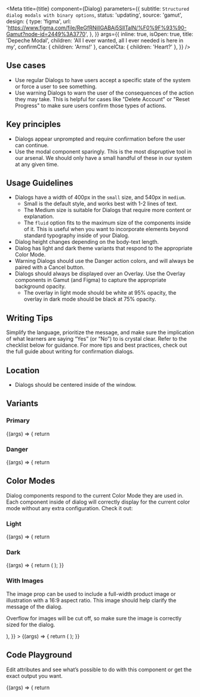 


<Meta
  title={title}
  component={Dialog}
  parameters={{
    subtitle: `Structured dialog modals with binary options`,
    status: 'updating',
    source: 'gamut',
    design: {
      type: 'figma',
      url:
        'https://www.figma.com/file/ReGfRNillGABAj5SlITalN/%F0%9F%93%90-Gamut?node-id=2449%3A3770',
    },
  }}
  args={{
    inline: true,
    isOpen: true,
    title: 'Depeche Modal',
    children: 'All I ever wanted, all I ever needed is here in my',
    confirmCta: { children: 'Arms!' },
    cancelCta: { children: 'Heart?' },
  }}
/>

## Use cases

- Use regular Dialogs to have users accept a specific state of the system or force a user to see something.
- Use warning Dialogs to warn the user of the consequences of the action they may take. This is helpful for cases like "Delete Account" or "Reset Progress" to make sure users confirm those types of actions.

## Key principles

- Dialogs appear unprompted and require confirmation before the user can continue.
- Use the modal component sparingly. This is the most dispruptive tool in our arsenal. We should only have a small handful of these in our system at any given time.

## Usage Guidelines

- Dialogs have a width of 400px in the `small` size, and 540px in `medium`.
  - Small is the default style, and works best with 1-2 lines of text.
  - The Medium size is suitable for Dialogs that require more content or explanation.
  - The `fluid` option fits to the maximum size of the components inside of it. This is useful when you want to incorporate elements beyond standard typography inside of your Dialog.
- Dialog height changes depending on the body-text length.
- Dialog has light and dark theme variants that respond to the appropriate <LinkTo id="foundations-color-mode--page">Color Mode</LinkTo>.
- Warning Dialogs should use the Danger action colors, and will always be paired with a Cancel button.
- Dialogs should always be displayed over an <LinkTo id="molecules-modals-overlay--overlay">Overlay</LinkTo>. Use the Overlay components in Gamut (and Figma) to capture the appropriate background opacity.
  - The overlay in light mode should be white at 95% opacity, the overlay in dark mode should be black at 75% opacity.

## Writing Tips

Simplify the language, prioritize the message, and make sure the implication of what learners are saying “Yes” (or “No”) to is crystal clear. Refer to the checklist below for guidance. For more tips and best practices, check out the full guide about <LinkTo id="ux-writing-component-guidelines-confirmation-dialogs--page">writing for confirmation dialogs</LinkTo>.

<CustomCheckbox
  htmlFor="dialog-1"
  label="Keep the language consistent between buttons, headlines, and explanations."
  spacing="tight"
/>
<CustomCheckbox
  htmlFor="dialog-2"
  label="Make sure the action is clear from the headline."
  spacing="tight"
/>
<CustomCheckbox
  htmlFor="dialog-3"
  label="Frame the headline as a question, if possible."
  spacing="tight"
/>
<CustomCheckbox
  htmlFor="dialog-4"
  label="Provide all relevant details and consequences."
  spacing="tight"
/>
<CustomCheckbox
  htmlFor="dialog-5"
  label="Keep explanation text to 1-2 lines, if possible."
  spacing="tight"
/>
<CustomCheckbox
  htmlFor="dialog-6"
  label="Ensure that buttons are clear and distinct, with context to reaffirm the action."
  spacing="tight"
/>
<CustomCheckbox
  htmlFor="dialog-7"
  label="Keep copy at a reading level of grade 7 or below. Test with [Hemingway App](https://hemingwayapp.com/)."
  spacing="tight"
/>
<CustomCheckbox
  htmlFor="dialog-8"
  label="Ask someone unrelated to the project to read the message to see if it makes sense."
  spacing="tight"
/>

## Location

- Dialogs should be centered inside of the window.

## Variants

### Primary

<Canvas>
  <Story name="Primary" height="500px">
    {(args) => {
      return <Dialog {...args} />;
    }}
  </Story>
</Canvas>

### Danger

<Canvas>
  <Story name="Danger" height="500px" args={{ variant: 'danger' }}>
    {(args) => {
      return <Dialog {...args} />;
    }}
  </Story>
</Canvas>

## Color Modes

Dialog components respond to the current <LinkTo id="foundations-color-mode--page">Color Mode</LinkTo> they are used in. Each component inside of dialog will correctly display for the current color mode without any extra configuration.
Check it out:

### Light

<Canvas>
  <Story name="Light" height="500px">
    {(args) => {
      return <Dialog {...args} />;
    }}
  </Story>
</Canvas>

### Dark

<Canvas>
  <Story name="Dark" height="500px" args={{ mode: 'dark' }}>
    {(args) => {
      return (
        <ColorMode mode="dark">
          <Dialog {...args} />
        </ColorMode>
      );
    }}
  </Story>
</Canvas>

### With Images

The image prop can be used to include a full-width product image or illustration with a 16:9 aspect ratio. This image should help clarify the message of the dialog.

Overflow for images will be cut off, so make sure the image is correctly sized for the dialog.

<Canvas>
  <Story
    name="Image Dialogs"
    height="500px"
    args={{
      image: (
        <FlexBox
          bg="background-primary"
          center
          height="100%"
          p={4}
          width="100%"
        >
          <CodeCelebration height="100%" />
        </FlexBox>
      ),
    }}
  >
    {(args) => {
      return (
        <Dialog {...args}>
          <Text mt={12} fontSize={14}>
            Optional 1-2 lines of explanation that provides relevant details.
            Lorem ipsum cras nulla massa odio ligula.
          </Text>
        </Dialog>
      );
    }}
  </Story>
</Canvas>

## Code Playground

Edit attributes and see what’s possible to do with this component or get the exact output you want.

<Canvas>
  <Story name="Dialog" height="500px">
    {(args) => {
      return <Dialog {...args} />;
    }}
  </Story>
</Canvas>

<PropsTable story="Dialog" />
